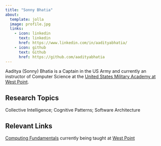 ```yaml
---
title: "Sonny Bhatia"
about:
  template: jolla
  image: profile.jpg
  links:
    - icon: linkedin
      text: linkedin
      href: https://www.linkedin.com/in/aadityabhatia/
    - icon: github
      text: Github
      href: https://github.com/aadityabhatia
---
```


Aaditya (Sonny) Bhatia is a Captain in the US Army and currently an instructor of Computer Science at the [United States Military Academy at West Point](https://www.westpoint.edu/).

## Research Topics

Collective Intelligence; Cognitive Patterns; Software Architecture

## Relevant Links

[Computing Fundamentals](https://cy105.bhatia.dev/) currently being taught at [West Point](https://www.westpoint.edu/)